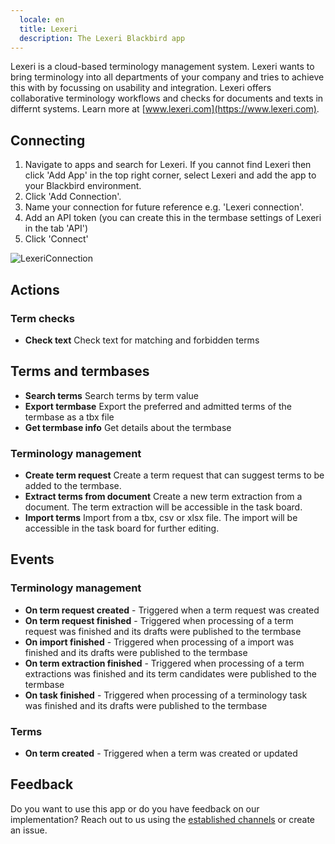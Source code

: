 ```yaml
---
  locale: en
  title: Lexeri
  description: The Lexeri Blackbird app
---
```


<LinkCard title="View on Github" target="_blank" href="https://github.com/bb-io/Lexeri" icon="github" />

Lexeri is a cloud-based terminology management system. Lexeri wants to bring terminology into all departments of your company and tries to achieve this with by focussing on usability and integration. Lexeri offers collaborative terminology workflows and checks for documents and texts in differnt systems. Learn more at [www.lexeri.com](https://www.lexeri.com).

## Connecting

1. Navigate to apps and search for Lexeri. If you cannot find Lexeri then click 'Add App' in the top right corner, select Lexeri and add the app to your Blackbird environment.
2. Click 'Add Connection'.
3. Name your connection for future reference e.g. 'Lexeri connection'.
4. Add an API token (you can create this in the termbase settings of Lexeri in the tab 'API')
5. Click 'Connect'

![LexeriConnection](https://raw.githubusercontent.com/bb-io/Lexeri/main/image/README/connection.png)

## Actions

### Term checks

- **Check text** Check text for matching and forbidden terms

## Terms and termbases

- **Search terms** Search terms by term value
- **Export termbase** Export the preferred and admitted terms of the termbase as a tbx file
- **Get termbase info** Get details about the termbase

### Terminology management

- **Create term request** Create a term request that can suggest terms to be added to the termbase.
- **Extract terms from document** Create a new term extraction from a document. The term extraction will be accessible in the task board.
- **Import terms** Import from a tbx, csv or xlsx file. The import will be accessible in the task board for further editing.

## Events

### Terminology management

- **On term request created** - Triggered when a term request was created 
- **On term request finished** - Triggered when processing of a term request was finished and its drafts were published to the termbase
- **On import finished** - Triggered when processing of a import was finished and its drafts were published to the termbase
- **On term extraction finished** - Triggered when processing of a term extractions was finished and its term candidates were published to the termbase
- **On task finished** - Triggered when processing of a terminology task was finished and its drafts were published to the termbase

### Terms
- **On term created** - Triggered when a term was created or updated

## Feedback

Do you want to use this app or do you have feedback on our implementation? Reach out to us using the [established channels](https://www.blackbird.io/) or create an issue.

